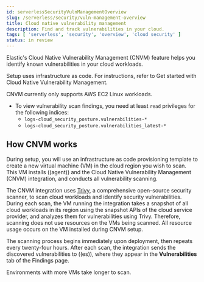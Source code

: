 ```yaml
---
id: serverlessSecurityVulnManagementOverview
slug: /serverless/security/vuln-management-overview
title: Cloud native vulnerability management
description: Find and track vulnerabilities in your cloud.
tags: [ 'serverless', 'security', 'overview', 'cloud security' ]
status: in review
---
```


<div id="vuln-management-overview"></div>

Elastic's Cloud Native Vulnerability Management (CNVM) feature helps you identify known vulnerabilities in your cloud workloads.

Setup uses infrastructure as code. For instructions, refer to <DocLink id="serverlessSecurityVulnManagementGetStarted">Get started with Cloud Native Vulnerability Management</DocLink>.

<DocCallOut title="Note">
CNVM currently only supports AWS EC2 Linux workloads.
</DocCallOut>

<DocCallOut title="Requirements">

* To view vulnerability scan findings, you need at least `read` privileges for the following indices:
    * `logs-cloud_security_posture.vulnerabilities-*`
    * `logs-cloud_security_posture.vulnerabilities_latest-*`

</DocCallOut>

<div id="vuln-management-overview-how-it-works"></div>

## How CNVM works

During setup, you will use an infrastructure as code provisioning template to create a new virtual machine (VM) in the cloud region you wish to scan. This VM installs ((agent)) and the Cloud Native Vulnerability Management (CNVM) integration, and conducts all vulnerability scanning.

The CNVM integration uses [Trivy](https://github.com/aquasecurity/trivy), a comprehensive open-source security scanner, to scan cloud workloads and identify security vulnerabilities. During each scan, the VM running the integration takes a snapshot of all cloud workloads in its region using the snapshot APIs of the cloud service provider, and analyzes them for vulnerabilities using Trivy. Therefore, scanning does not use resources on the VMs being scanned. All resource usage occurs on the VM installed during CNVM setup.

The scanning process begins immediately upon deployment, then repeats every twenty-four hours. After each scan, the integration sends the discovered vulnerabilities to ((es)), where they appear in the **Vulnerabilities** tab of the <DocLink id="serverlessSecurityVulnManagementFindings">Findings page</DocLink>.

<DocCallOut title="Note">
Environments with more VMs take longer to scan.
</DocCallOut>

